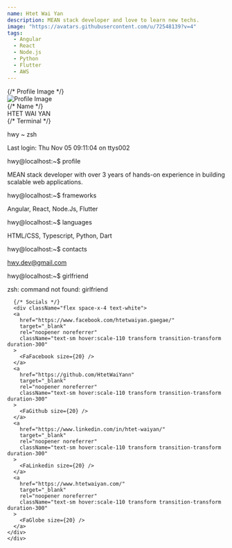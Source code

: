 ```yaml
---
name: Htet Wai Yan
description: MEAN stack developer and love to learn new techs.
image: "https://avatars.githubusercontent.com/u/72548139?v=4"
tags:
  - Angular
  - React
  - Node.js
  - Python
  - Flutter
  - AWS
---
```



<div className="w-full flex justify-center">
  <div className="bg-white bg-opacity-20 backdrop-blur-lg rounded drop-shadow-lg w-fit p-10 rounded-lg">
    <div className="flex flex-col items-center justify-center">
     {/* Profile Image */}
      <div className="mb-8 h-32 w-32 transform overflow-hidden rounded-full shadow-lg transition-transform hover:scale-105 relative">
        <img
          src="https://avatars.githubusercontent.com/u/72548139?v=4"
          alt="Profile Image"
          className="h-full w-full object-cover rounded-full"
        />
        <div className="ring-4 ring-purple-600 absolute inset-0 rounded-full"></div>
      </div>
       {/* Name */}
      <div className="animate-bounce text-xl font-bold text-white">
        HTET WAI YAN
      </div>
      {/* Terminal */}
      <div className="min-w-400 mt-8 mb-8 w-full max-w-xl overflow-hidden rounded-lg bg-black font-mono text-white">
        <div className="mx-auto w-full rounded border-black bg-black subpixel-antialiased shadow-2xl">
          <div
            className="flex h-6 items-center rounded-t border-b border-gray-500 bg-gray-100 text-center text-black"
            id="headerTerminal"
          >
            <div
              className="ml-2 flex h-3 w-3 items-center rounded-full border-red-900 bg-red-500 text-center shadow-inner"
              id="closebtn"
            ></div>
            <div
              className="ml-2 h-3 w-3 rounded-full border-yellow-900 bg-yellow-500 shadow-inner"
              id="minbtn"
            ></div>
            <div
              className="ml-2 h-3 w-3 rounded-full border-green-900 bg-green-500 shadow-inner"
              id="maxbtn"
            ></div>
            <div className="mx-auto pr-16" id="terminaltitle">
              <p className="text-center text-sm">hwy ~ zsh</p>
            </div>
          </div>
          <div
            className="h-auto bg-black pb-1 pl-1 pt-1 text-sm font-mono"
            id="console"
          >
            <p className="pb-1">Last login: Thu Nov 05 09:11:04 on ttys002</p>
            <div className="mb-4">
              <span className="text-green-500 me-2">hwy@localhost:~$</span>
              <span>profile</span>
              <p className="pt-1">
                MEAN stack developer with over 3 years of hands-on experience in
                building scalable web applications.
              </p>
            </div>
            <div className="mb-4">
              <span className="text-green-500 me-2">hwy@localhost:~$</span>
              <span>frameworks</span>
              <p className="pt-1">Angular, React, Node.Js, Flutter</p>
            </div>
            <div className="mb-4">
              <span className="text-green-500 me-2">hwy@localhost:~$</span>
              <span>languages</span>
              <p className="pt-1">HTML/CSS, Typescript, Python, Dart</p>
            </div>
            <div className="mb-4">
              <span className="text-green-500 me-2">hwy@localhost:~$</span>
              <span>contacts</span>
              <p className="pt-1">
                <a href="mailto:hwy.dev@gmail.com" target="_blank">
                  hwy.dev@gmail.com
                </a>
              </p>
            </div>
            <div className="mb-2">
              <span className="text-green-500 me-2">hwy@localhost:~$</span>
              <span>girlfriend</span>
              <p className="pt-1 text-red-500">
                zsh: command not found: girlfriend
              </p>
            </div>
          </div>
        </div>
      </div>

      {/* Socials */}
      <div className="flex space-x-4 text-white">
      <a
        href="https://www.facebook.com/htetwaiyan.gaegae/"
        target="_blank"
        rel="noopener noreferrer"
        className="text-sm hover:scale-110 transform transition-transform duration-300"
      >
        <FaFacebook size={20} />
      </a>
      <a
        href="https://github.com/HtetWaiYann"
        target="_blank"
        rel="noopener noreferrer"
        className="text-sm hover:scale-110 transform transition-transform duration-300"
      >
        <FaGithub size={20} />
      </a>
      <a
        href="https://www.linkedin.com/in/htet-waiyan/"
        target="_blank"
        rel="noopener noreferrer"
        className="text-sm hover:scale-110 transform transition-transform duration-300"
      >
        <FaLinkedin size={20} />
      </a>
      <a
        href="https://www.htetwaiyan.com/"
        target="_blank"
        rel="noopener noreferrer"
        className="text-sm hover:scale-110 transform transition-transform duration-300"
      >
        <FaGlobe size={20} />
      </a>
    </div>
    </div>

  </div>
</div>
